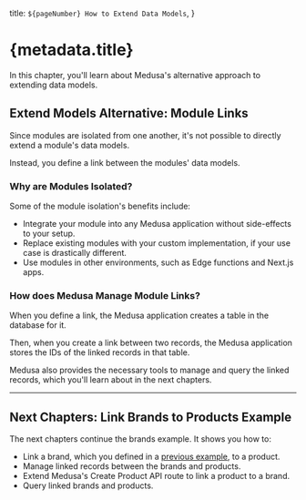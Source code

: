   title: `${pageNumber} How to Extend Data Models`,
}

# {metadata.title}

In this chapter, you'll learn about Medusa's alternative approach to extending data models.

## Extend Models Alternative: Module Links

Since modules are isolated from one another, it's not possible to directly extend a module's data models.

Instead, you define a link between the modules' data models.

### Why are Modules Isolated?

Some of the module isolation's benefits include:

- Integrate your module into any Medusa application without side-effects to your setup.
- Replace existing modules with your custom implementation, if your use case is drastically different.
- Use modules in other environments, such as Edge functions and Next.js apps.

### How does Medusa Manage Module Links?

When you define a link, the Medusa application creates a table in the database for it.

Then, when you create a link between two records, the Medusa application stores the IDs of the linked records in that table.

Medusa also provides the necessary tools to manage and query the linked records, which you'll learn about in the next chapters.

---

## Next Chapters: Link Brands to Products Example

The next chapters continue the brands example. It shows you how to:

- Link a brand, which you defined in a [previous example](../custom-features/module/page.mdx), to a product.
- Manage linked records between the brands and products.
- Extend Medusa's Create Product API route to link a product to a brand.
- Query linked brands and products.